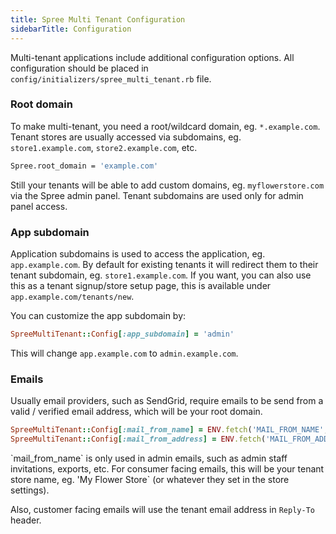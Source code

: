 ```yaml
---
title: Spree Multi Tenant Configuration
sidebarTitle: Configuration
---
```


Multi-tenant applications include additional configuration options. All configuration should be placed in `config/initializers/spree_multi_tenant.rb` file.

### Root domain

To make multi-tenant, you need a root/wildcard domain, eg. `*.example.com`. Tenant stores are usually accessed via subdomains, eg. `store1.example.com`, `store2.example.com`, etc.

```bash
Spree.root_domain = 'example.com'
```

Still your tenants will be able to add custom domains, eg. `myflowerstore.com` via the Spree admin panel. Tenant subdomains are used only for admin panel access.

### App subdomain

Application subdomains is used to access the application, eg. `app.example.com`. By default for existing tenants it will redirect them to their tenant subdomain, eg. `store1.example.com`. If you want, you can also use this as a tenant signup/store setup page, this is available under `app.example.com/tenants/new`.

You can customize the app subdomain by:

```ruby
SpreeMultiTenant::Config[:app_subdomain] = 'admin'
```

This will change `app.example.com` to `admin.example.com`.

### Emails

Usually email providers, such as SendGrid, require emails to be send from a valid / verified email address, which will be your root domain.

```ruby
SpreeMultiTenant::Config[:mail_from_name] = ENV.fetch('MAIL_FROM_NAME', 'Your SaaS Name')
SpreeMultiTenant::Config[:mail_from_address] = ENV.fetch('MAIL_FROM_ADDRESS', "support@#{Spree.root_domain}")
```

<Info>
`mail_from_name` is only used in admin emails, such as admin staff invitations, exports, etc. For consumer facing emails, this will be your tenant store name, eg. 'My Flower Store` (or whatever they set in the store settings).

Also, customer facing emails will use the tenant email address in `Reply-To` header.
</Info>